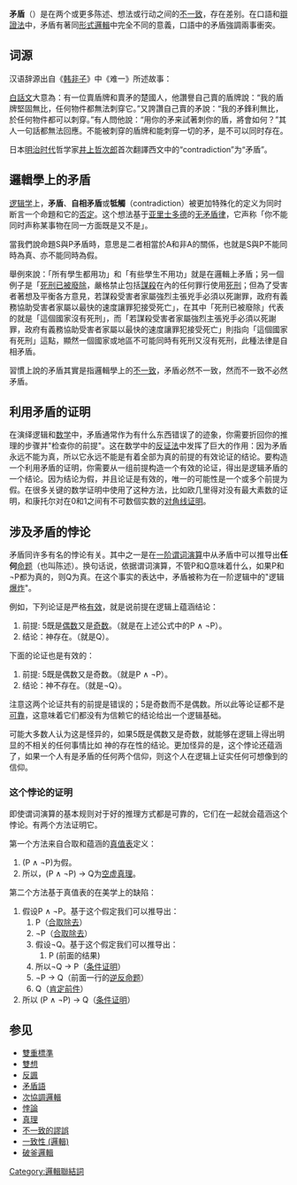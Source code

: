 {{distinguish|茅盾}}
{{For|其它主題}}
{{lead section|time=2014-08-31T08:24:34+00:00}}
{{Unreferenced|time=2014-09-21}}
'''矛盾'''（{{lang-en|Contradiction}}）是在两个或更多陈述、想法或行动之间的[[不一致|不一致]]，存在差别。在口語和[[辯證法|辯證法]]中，矛盾有著同[[形式邏輯|形式邏輯]]中完全不同的意義，口語中的矛盾強調兩事衝突。

==词源==
汉语辞源出自《[[韩非子|韩非子]]》中《难一》所述故事：

{{Cquote|楚人有鬻盾与矛者，誉之曰：“吾盾之坚，物莫能陷之。”以誉其矛曰：“吾矛之利，于物无不陷也。”或曰：“以子之矛陷子之盾，何如？”其人弗能应也。夫不可陷之盾与无不陷之矛，不可同世而立。}}

[[白話文|白話文]]大意為：有一位賣盾牌和賣矛的楚國人，他讚譽自己賣的盾牌說：“我的盾牌堅固無比，任何物件都無法刺穿它。”又誇讚自己賣的矛說：“我的矛鋒利無比，於任何物件都可以刺穿。”有人問他說：“用你的矛来試著刺你的盾，將會如何？”其人一句話都無法回應。不能被刺穿的盾牌和能刺穿一切的矛，是不可以同时存在。

日本[[明治时代|明治时代]]哲学家[[井上哲次郎|井上哲次郎]]首次翻譯西文中的“contradiction”为“矛盾”。

== 邏輯學上的矛盾 ==
[[逻辑学|逻辑学]]上，'''矛盾'''、'''自相矛盾'''或'''牴觸'''（contradiction）被更加特殊化的定义为同时断言一个命題和它的[[否定|否定]]。这个想法基于[[亚里士多德|亚里士多德]]的[[无矛盾律|无矛盾律]]，它声称「你不能同时声称某事物在同一方面既是又不是」。

當我們說命題S與P矛盾時，意思是二者相當於A和非A的關係，也就是S與P不能同時為真、亦不能同時為假。

舉例來說：「所有學生都用功」和「有些學生不用功」就是在邏輯上矛盾；另一個例子是「[[廢除死刑|死刑已被廢除]]，嚴格禁止包括[[謀殺|謀殺]]在內的任何罪行使用[[死刑|死刑]]；但為了受害者著想及平衡各方意見，若謀殺受害者家屬強烈主張兇手必須以死謝罪，政府有義務協助受害者家屬以最快的速度讓罪犯接受死亡」，在其中「死刑已被廢除」代表的就是「這個國家沒有死刑」，而「若謀殺受害者家屬強烈主張兇手必須以死謝罪，政府有義務協助受害者家屬以最快的速度讓罪犯接受死亡」則指向「這個國家有死刑」這點，顯然一個國家或地區不可能同時有死刑又沒有死刑，此種法律是自相矛盾。

習慣上說的矛盾其實是指邏輯學上的[[不一致|不一致]]，矛盾必然不一致，然而不一致不必然矛盾。

== 利用矛盾的证明 ==
在演绎逻辑和[[数学|数学]]中，矛盾通常作为有什么东西错误了的迹象，你需要折回你的推理的步骤并"检查你的前提"。这在数学中的[[反证法|反证法]]中发挥了巨大的作用：因为矛盾永远不能为真，所以它永远不能是有着全部为真的前提的有效论证的结论。要构造一个利用矛盾的证明，你需要从一组前提构造一个有效的论证，得出是逻辑矛盾的一个结论。因为结论为假，并且论证是有效的，唯一的可能性是一个或多个前提为假。在很多关键的数学证明中使用了这种方法，比如欧几里得对没有最大素数的证明，和康托尔对在0和1之间有不可数個实数的[[对角线证明|对角线证明]]。

== 涉及矛盾的悖论 ==
{{seealso|爆炸原理}}
矛盾同许多有名的悖论有关。其中之一是在[[一阶谓词演算|一阶谓词演算]]中从矛盾中可以推导出'''任何'''[[命题|命题]]（也叫陈述）。换句话说，依据谓词演算，不管P和Q意味着什么，如果P和¬P都为真的，则Q为真。在这个事实的表达中，矛盾被称为在一阶逻辑中的"逻辑[[爆炸原理|爆炸]]"。

例如，下列论证是严格[[有效性|有效]]，就是说前提在逻辑上蕴涵结论：

#前提: 5既是[[偶数|偶数]]又是[[奇数|奇数]]。（就是在上述公式中的P ∧ ¬P）。
#结论：神存在。（就是Q）。

下面的论证也是有效的：

#前提: 5既是偶数又是奇数。（就是P ∧ ¬P）。
#结论：神不存在。（就是¬Q）。

注意这两个论证共有的前提是错误的；5是奇数而不是偶数。所以此等论证都不是[[可靠性|可靠]]，这意味着它们都没有为信赖它的结论给出一个逻辑基础。

可能大多数人认为这是怪异的，如果5既是偶数又是奇数，就能够在逻辑上得出明显的不相关的任何事情比如 神的存在性的结论。更加怪异的是，这个悖论还蕴涵了，如果一个人有是矛盾的任何两个信仰，则这个人在逻辑上证实任何可想像到的信仰。

=== 这个悖论的证明 ===

即使谓词演算的基本规则对于好的推理方式都是可靠的，它们在一起就会蕴涵这个悖论。有两个方法证明它。

第一个方法来自合取和蕴涵的[[真值表|真值表]]定义：

# (P ∧ ¬P)为假。
#所以，(P ∧ ¬P) → Q为[[空虚真理|空虚真理]]。

第二个方法基于真值表的在美学上的缺陷：

#假设P ∧ ¬P。基于这个假定我们可以推导出：
## P（[[合取除去|合取除去]]）
## ¬P（[[合取除去|合取除去]]）
##假设¬Q。基于这个假定我们可以推导出：
### P (前面的结果)
##所以¬Q → P（[[条件证明|条件证明]]）
## ¬P → Q（前面一行的[[逆反命题|逆反命题]]）
## Q（[[肯定前件|肯定前件]]）
#所以 (P ∧ ¬P) → Q（[[条件证明|条件证明]]）

== 参见 ==
*[[雙重標準|雙重標準]]
*[[雙想|雙想]]
*[[反諷|反諷]]
*[[矛盾語|矛盾語]]
*[[次協調邏輯|次協調邏輯]]
*[[悖論|悖論]]
*[[真理|真理]]
*[[不一致的謬誤|不一致的謬誤]]
*[[一致性_(邏輯)|一致性 (邏輯)]]
*[[破釜邏輯|破釜邏輯]]

{{逻辑联结词}}

[[Category:邏輯聯結詞|Category:邏輯聯結詞]]